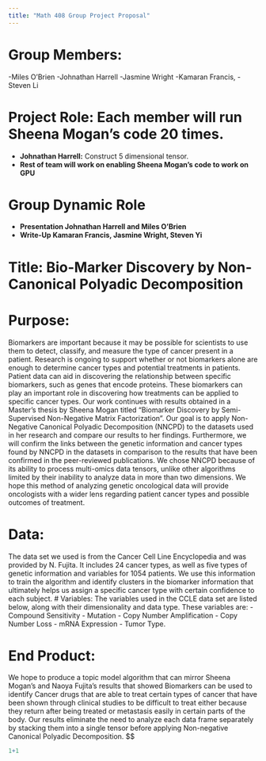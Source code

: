 ```yaml
---
title: "Math 408 Group Project Proposal"
---
```

# Group Members: 
-Miles O’Brien 
-Johnathan Harrell
-Jasmine Wright
-Kamaran Francis, 
-Steven Li

# Project Role: Each member will run Sheena Mogan’s code 20 times. 
- **Johnathan Harrell:** Construct 5 dimensional tensor.
- **Rest of team will work on enabling Sheena Mogan's code to work on GPU**

# Group Dynamic Role 
- **Presentation Johnathan Harrell and Miles O'Brien** 
- **Write-Up Kamaran Francis, Jasmine Wright, Steven Yi**

# Title: Bio-Marker Discovery by Non-Canonical Polyadic Decomposition

# Purpose: 
Biomarkers are important because it may be possible for scientists to use them to detect, classify, and measure the type of cancer present in a patient. Research is ongoing to support whether or not biomarkers alone are enough to determine cancer types and potential treatments in patients. Patient data can aid in discovering the relationship between specific biomarkers, such as genes that encode proteins. These biomarkers can play an important role in discovering how treatments can be applied to specific cancer types. Our work continues with results obtained in a Master’s thesis by Sheena Mogan titled “Biomarker Discovery by Semi-Supervised Non-Negative Matrix Factorization”. Our goal is to apply Non-Negative Canonical Polyadic Decomposition (NNCPD) to the datasets used in her research and compare our results to her findings. Furthermore, we will confirm the links between the genetic information and cancer types found by NNCPD in the datasets in comparison to the results that have been confirmed in the peer-reviewed publications. We chose NNCPD because of its ability to process multi-omics data tensors, unlike other algorithms limited by their inability to analyze data in more than two dimensions. We hope this method of analyzing genetic oncological data will provide oncologists with a wider lens regarding patient cancer types and possible outcomes of treatment.

# Data: 
The data set we used is from the Cancer Cell Line Encyclopedia and was provided by N. Fujita. It includes 24 cancer types, as well as five types of genetic information and variables for 1054 patients. We use this information to train the algorithm and identify clusters in the biomarker information that ultimately helps us assign a specific cancer type with certain confidence to each subject.
# Variables: 
The variables used in the CCLE data set are listed below, along with their dimensionality and data type.
These variables are:
- Compound Sensitivity
- Mutation
- Copy Number Amplification
- Copy Number Loss
- mRNA Expression
- Tumor Type.

# End Product: 
We hope to produce a topic model algorithm that can mirror Sheena Mogan’s and Naoya Fujita’s results that showed Biomarkers can be used to identify Cancer drugs that are able to treat certain types of cancer that have been shown through clinical studies to be difficult to treat either because they return after being treated or metastasis easily in certain parts of the body. Our results eliminate the need to analyze each data frame separately by stacking them into a single tensor before applying Non-negative Canonical Polyadic Decomposition.
$$
```r
1+1
```
